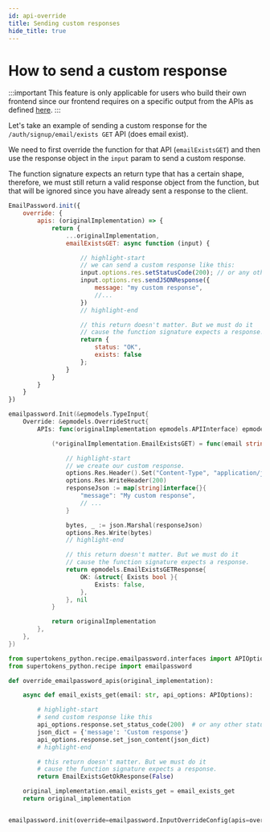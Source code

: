 ```yaml
---
id: api-override
title: Sending custom responses
hide_title: true
---
```



# How to send a custom response

:::important
This feature is only applicable for users who build their own frontend since our frontend requires on a specific output from the APIs as defined [here](https://supertokens.com/docs/fdi).
:::

Let's take an example of sending a custom response for the `/auth/signup/email/exists GET` API (does email exist).

We need to first override the function for that API (`emailExistsGET`) and then use the response object in the `input` param to send a custom response.

The function signature expects an return type that has a certain shape, therefore, we must still return a valid response object from the function, but that will be ignored since you have already sent a response to the client.

<BackendSDKTabs>
<TabItem value="nodejs">

```js
EmailPassword.init({
    override: {
        apis: (originalImplementation) => {
            return {
                ...originalImplementation,
                emailExistsGET: async function (input) {

                    // highlight-start
                    // we can send a custom response like this:
                    input.options.res.setStatusCode(200); // or any other status code
                    input.options.res.sendJSONResponse({
                        message: "my custom response",
                        //...
                    })
                    // highlight-end

                    // this return doesn't matter. But we must do it
                    // cause the function signature expects a response.
                    return {
                        status: "OK",
                        exists: false
                    };
                }
            }
        }
    }
})
```

</TabItem>
<TabItem value="go">

```go
emailpassword.Init(&epmodels.TypeInput{
    Override: &epmodels.OverrideStruct{
        APIs: func(originalImplementation epmodels.APIInterface) epmodels.APIInterface {

            (*originalImplementation.EmailExistsGET) = func(email string, options epmodels.APIOptions) (epmodels.EmailExistsGETResponse, error) {

                // highlight-start
                // we create our custom response.
                options.Res.Header().Set("Content-Type", "application/json; charset=utf-8")
                options.Res.WriteHeader(200)
                responseJson := map[string]interface{}{
                    "message": "My custom response",
                    // ...
                }

                bytes, _ := json.Marshal(responseJson)
                options.Res.Write(bytes)
                // highlight-end

                // this return doesn't matter. But we must do it
                // cause the function signature expects a response.
                return epmodels.EmailExistsGETResponse{
                    OK: &struct{ Exists bool }{
                        Exists: false,
                    },
                }, nil
            }

            return originalImplementation
        },
    },
})
```

</TabItem>
<TabItem value="python">

```python
from supertokens_python.recipe.emailpassword.interfaces import APIOptions, EmailExistsGetOkResponse
from supertokens_python.recipe import emailpassword

def override_emailpassword_apis(original_implementation):

    async def email_exists_get(email: str, api_options: APIOptions):

        # highlight-start
        # send custom response like this
        api_options.response.set_status_code(200)  # or any other status code
        json_dict = {'message': 'Custom response'}
        api_options.response.set_json_content(json_dict)
        # highlight-end

        # this return doesn't matter. But we must do it
        # cause the function signature expects a response.
        return EmailExistsGetOkResponse(False)

    original_implementation.email_exists_get = email_exists_get
    return original_implementation


emailpassword.init(override=emailpassword.InputOverrideConfig(apis=override_emailpassword_apis))
```

</TabItem>
</BackendSDKTabs>